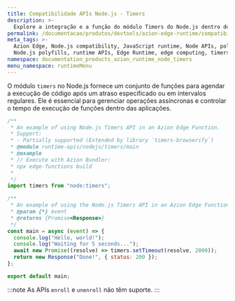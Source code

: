 ```yaml
---
title: Compatibilidade APIs Node.js - Timers
description: >-
  Explore a integração e a função do módulo Timers do Node.js dentro do Azion Runtime. O módulo Timers fornece a capacidade de agendar a execução de código após um período definido ou em intervalos regulares.
permalink: /documentacao/produtos/devtools/azion-edge-runtime/compatibilidade/node/timers/
meta_tags: >-
  Azion Edge, Node.js compatibility, JavaScript runtime, Node APIs, polyfills,
  Node.js polyfills, runtime APIs, Edge Runtime, edge computing, timers
namespace: documentation_products_azion_runtime_node_timers
menu_namespace: runtimeMenu
---
```


O módulo `timers` no Node.js fornece um conjunto de funções para agendar a execução de código após um atraso especificado ou em intervalos regulares. Ele é essencial para gerenciar operações assíncronas e controlar o tempo de execução de funções dentro das aplicações.

```javascript
/**
 * An example of using Node.js Timers API in an Azion Edge Function.
 * Support:
 * - Partially supported (Extended by library `timers-browserify`)
 * @module runtime-apis/nodejs/timers/main
 * @example
 * // Execute with Azion Bundler:
 * npx edge-functions build
 *
 */
import timers from "node:timers";

/**
 * An example of using the Node.js Timers API in an Azion Edge Function.
 * @param {*} event
 * @returns {Promise<Response>}
 */
const main = async (event) => {
  console.log("Hello, world!");
  console.log("Waiting for 5 seconds...");
  await new Promise((resolve) => timers.setTimeout(resolve, 2000));
  return new Response("Done!", { status: 200 });
};

export default main;
```

:::note
As APIs `enroll` e `unenroll` não têm suporte.
:::